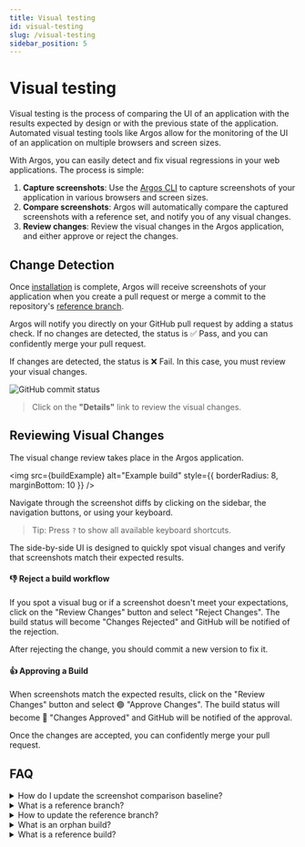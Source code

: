 ```yaml
---
title: Visual testing
id: visual-testing
slug: /visual-testing
sidebar_position: 5
---
```



# Visual testing

Visual testing is the process of comparing the UI of an application with the results expected by design or with the previous state of the application. Automated visual testing tools like Argos allow for the monitoring of the UI of an application on multiple browsers and screen sizes.

With Argos, you can easily detect and fix visual regressions in your web applications. The process is simple:

1. **Capture screenshots**: Use the [Argos CLI](/argos-cli) to capture screenshots of your application in various browsers and screen sizes.
2. **Compare screenshots**: Argos will automatically compare the captured screenshots with a reference set, and notify you of any visual changes.
3. **Review changes**: Review the visual changes in the Argos application, and either approve or reject the changes.

## Change Detection

Once [installation](/installation) is complete, Argos will receive screenshots of your application when you create a pull request or merge a commit to the repository's [reference branch](#reference-branch-definition).

Argos will notify you directly on your GitHub pull request by adding a status check. If no changes are detected, the status is ✅ Pass, and you can confidently merge your pull request.

If changes are detected, the status is ❌ Fail. In this case, you must review your visual changes.

<img src={githubCommitStatus} alt="GitHub commit status" className="rounded" />

> Click on the **"Details"** link to review the visual changes.

## Reviewing Visual Changes

The visual change review takes place in the Argos application.

<img
  src={buildExample}
  alt="Example build"
  style={{ borderRadius: 8, marginBottom: 10 }}
/>

Navigate through the screenshot diffs by clicking on the sidebar, the navigation buttons, or using your keyboard.

> Tip: Press `?` to show all available keyboard shortcuts.

The side-by-side UI is designed to quickly spot visual changes and verify that screenshots match their expected results.

#### 👎 Reject a build workflow

If you spot a visual bug or if a screenshot doesn't meet your expectations, click on the "Review Changes" button and select "Reject Changes". The build status will become "Changes Rejected" and GitHub will be notified of the rejection.

After rejecting the change, you should commit a new version to fix it.

#### 👍 Approving a Build

When screenshots match the expected results, click on the "Review Changes" button and select 🟢&nbsp;"Approve Changes". The build status will become 🔴&nbsp;"Changes Approved" and GitHub will be notified of the approval.

Once the changes are accepted, you can confidently merge your pull request.

## FAQ

<details>
  <summary>How do I update the screenshot comparison baseline?</summary>
  <p>
    Argos updates the comparison baseline screenshots when a commit is merged
    into the repository's reference branch.
  </p>
</details>

<details id="reference-branch-definition">
  <summary>What is a reference branch?</summary>
  <p>
    The reference branch is used as the baseline for the screenshots
    comparisons. Argos automatically uses the GitHub default branch as the
    reference branch. You can choose another reference branch in Argos
    repository settings.
  </p>
</details>

<details>
  <summary>How to update the reference branch?</summary>
  <p>You can choose another reference branch in Argos repository settings.</p>
</details>

<details>
  <summary>What is an orphan build?</summary>
  <p>
    An orphan build is the first one performed on a reference branch. It won't
    show any comparison. The screenshots of this build will be considered as the
    baseline for the following comparisons.
  </p>
</details>

<details>
  <summary>What is a reference build?</summary>
  <p>
    A reference build is created when a commit is merged on the reference
    branch. Its screenshots will be used as the baseline for following
    comparisons performed on other branches.
  </p>
</details>
